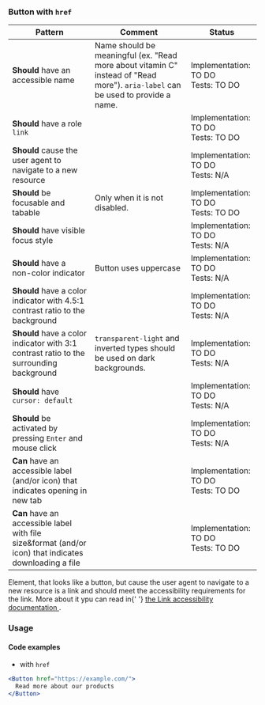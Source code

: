 ### Button with `href`

| Pattern                                                                                                | Comment                                                                                                                         | Status                                  |
| ------------------------------------------------------------------------------------------------------ | ------------------------------------------------------------------------------------------------------------------------------- | --------------------------------------- |
| **Should** have an accessible name                                                                     | Name should be meaningful (ex. "Read more about vitamin C" instead of "Read more"). `aria-label` can be used to provide a name. | Implementation: TO DO<br />Tests: TO DO |
| **Should** have a role `link`                                                                          |                                                                                                                                 | Implementation: TO DO<br />Tests: TO DO |
| **Should** cause the user agent to navigate to a new resource                                          |                                                                                                                                 | Implementation: TO DO<br />Tests: N/A   |
| **Should** be focusable and tabable                                                                    | Only when it is not disabled.                                                                                                   | Implementation: TO DO<br />Tests: TO DO |
| **Should** have visible focus style                                                                    |                                                                                                                                 | Implementation: TO DO<br />Tests: N/A   |
| **Should** have a non-color indicator                                                                  | Button uses uppercase                                                                                                           | Implementation: TO DO<br />Tests: N/A   |
| **Should** have a color indicator with 4.5:1 contrast ratio to the background                          |                                                                                                                                 | Implementation: TO DO<br />Tests: N/A   |
| **Should** have a color indicator with 3:1 contrast ratio to the surrounding background                | `transparent-light` and inverted types should be used on dark backgrounds.                                                      | Implementation: TO DO<br />Tests: N/A   |
| **Should** have `cursor: default`                                                                      |                                                                                                                                 | Implementation: TO DO<br />Tests: N/A   |
| **Should** be activated by pressing `Enter` and mouse click                                            |                                                                                                                                 | Implementation: TO DO<br />Tests: N/A   |
| **Can** have an accessible label (and/or icon) that indicates opening in new tab                       |                                                                                                                                 | Implementation: TO DO<br />Tests: TO DO |
| **Can** have an accessible label with file size&format (and/or icon) that indicates downloading a file |                                                                                                                                 | Implementation: TO DO<br />Tests: TO DO |

<InfoBox>
  Element, that looks like a button, but cause the user agent to navigate to a
  new resource is a link and should meet the accessibility requirements for the
  link. More about it ypu can read in{' '}
  <a href="/docs/components-link--default-story#accessibility">
    the Link accessibility documentation
  </a>
  .
</InfoBox>

### Usage

#### Code examples

- with `href`

<!-- prettier-ignore -->
```jsx
<Button href="https://example.com/">
  Read more about our products
</Button>
```
